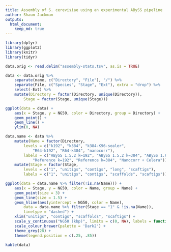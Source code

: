 ```yaml
---
title: Assembly of S. cerevisiae using an experimental ABySS pipeline
author: Shaun Jackman
outputs:
  html_document:
    keep_md: true
---
```


```r
library(dplyr)
library(ggplot2)
library(knitr)
library(tidyr)
```

```r
data.orig <- read.delim("assembly-stats.tsv", as.is = TRUE)
```

```r
data <- data.orig %>%
	separate(name, c("Directory", "File"), "/") %>%
	separate(File, c("Species", "Stage", "Ext"), extra = "drop") %>%
	select(-Ext) %>%
	mutate(Directory = factor(Directory, unique(Directory)),
		Stage = factor(Stage, unique(Stage)))
```

```r
ggplot(data = data) +
	aes(x = Stage, y = NG50, color = Directory, group = Directory) +
	geom_point() +
	geom_line() +
	ylim(0, NA)
```

```r
data.name <- data %>%
	mutate(Name = factor(Directory,
		levels = c("k192", "k384", "k384-K96-sealer",
			"R64-k192", "R64-k384", "nanocorr"),
		labels = c("ABySS 1.5.2 k=192", "ABySS 1.5.2 k=384", "ABySS 1.6.0 k=384 K=96",
			"Reference k=192", "Reference k=384", "Nanocorr + Celera"))) %>%
	mutate(Stage = factor(Stage,
		levels = c("1", "unitigs", "contigs", "long", "scaftigs"),
		labels = c("1", "unitigs", "contigs", "scaffolds", "scaftigs")))

ggplot(data = data.name %>% filter(!is.na(Name))) +
	aes(x = Stage, y = NG50, color = Name, group = Name) +
	geom_point(size = 3) +
	geom_line(size = 1.5) +
	geom_hline(aes(yintercept = NG50, color = Name),
		data = data.name %>% filter(Stage == "1" & !is.na(Name)),
		linetype = "dashed") +
	xlim("unitigs", "contigs", "scaffolds", "scaftigs") +
	scale_y_continuous("NG50 (kbp)", limits = c(0, NA), labels = function(x) x / 1000) +
	scale_colour_brewer(palette = 'Dark2') +
	theme_grey(28) +
	theme(legend.position = c(.25, .85))
```

```r
kable(data)
```
